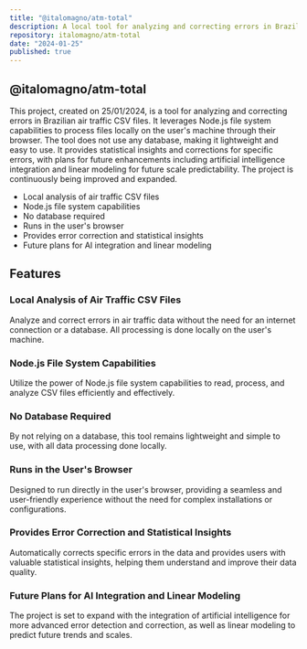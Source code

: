 ```yaml
---
title: "@italomagno/atm-total"
description: A local tool for analyzing and correcting errors in Brazilian air traffic CSV files, providing statistical insights without the need for a database. Continuously developed since 25/01/2024.
repository: italomagno/atm-total
date: "2024-01-25"
published: true
---
```


## @italomagno/atm-total

This project, created on 25/01/2024, is a tool for analyzing and correcting errors in Brazilian air traffic CSV files. It leverages Node.js file system capabilities to process files locally on the user's machine through their browser. The tool does not use any database, making it lightweight and easy to use. It provides statistical insights and corrections for specific errors, with plans for future enhancements including artificial intelligence integration and linear modeling for future scale predictability. The project is continuously being improved and expanded.

- Local analysis of air traffic CSV files
- Node.js file system capabilities
- No database required
- Runs in the user's browser
- Provides error correction and statistical insights
- Future plans for AI integration and linear modeling

## Features

### Local Analysis of Air Traffic CSV Files

Analyze and correct errors in air traffic data without the need for an internet connection or a database. All processing is done locally on the user's machine.

### Node.js File System Capabilities

Utilize the power of Node.js file system capabilities to read, process, and analyze CSV files efficiently and effectively.

### No Database Required

By not relying on a database, this tool remains lightweight and simple to use, with all data processing done locally.

### Runs in the User's Browser

Designed to run directly in the user's browser, providing a seamless and user-friendly experience without the need for complex installations or configurations.

### Provides Error Correction and Statistical Insights

Automatically corrects specific errors in the data and provides users with valuable statistical insights, helping them understand and improve their data quality.

### Future Plans for AI Integration and Linear Modeling

The project is set to expand with the integration of artificial intelligence for more advanced error detection and correction, as well as linear modeling to predict future trends and scales.
